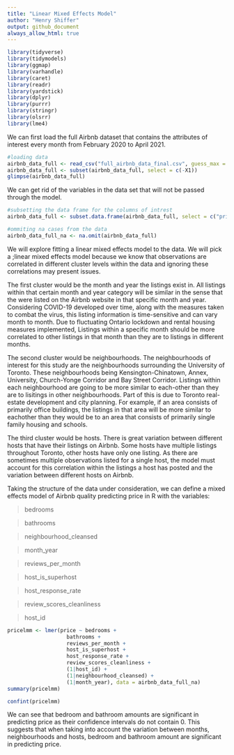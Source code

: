 ```yaml
---
title: "Linear Mixed Effects Model"
author: "Henry Shiffer"
output: github_document
always_allow_html: true
---
```



```r
library(tidyverse) 
library(tidymodels) 
library(ggmap)
library(varhandle)
library(caret)
library(readr)
library(yardstick)
library(dplyr)
library(purrr)
library(stringr)
library(olsrr)
library(lme4)
```


We can first load the full Airbnb dataset that contains the attributes of interest every month from February 2020 to April 2021.


```r
#loading data
airbnb_data_full <- read_csv("full_airbnb_data_final.csv", guess_max = 20000)
airbnb_data_full <- subset(airbnb_data_full, select = c(-X1))
glimpse(airbnb_data_full)
```



We can get rid of the variables in the data set that will not be passed through the model.

```r
#subsetting the data frame for the columns of intrest
airbnb_data_full <- subset.data.frame(airbnb_data_full, select = c("price", "bedrooms", "bathrooms", "reviews_per_month", "host_is_superhost", "host_response_rate", "review_scores_cleanliness", "host_id", "neighbourhood_cleansed", "month_year"))

#ommiting na cases from the data
airbnb_data_full_na <- na.omit(airbnb_data_full)
```







We will explore fitting a linear mixed effects model to the data. We will pick a ;linear mixed effects model because we know that observations are correlated in different cluster levels within the data and ignoring these correlations may present issues. 

The first cluster would be the month and year the listings exist in. All listings within that certain month and year category will be similar in the sense that the were listed on the Airbnb website in that specific month and year. Considering COVID-19 developed over time, along with the measures taken to combat the virus, this listing information is time-sensitive and can vary month to month. Due to fluctuating Ontario lockdown and rental housing measures implemented, Listings within a specific month should be more correlated to other listings in that month than they are to listings in different months.

The second cluster would be neighbourhoods. The neighbourhoods of interest for this study are the neighbourhoods surrounding the University of Toronto. These neighbourhoods being Kensington-Chinatown, Annex, University, Church-Yonge Corridor and Bay Street Corridor. Listings within each neighbourhood are going to be more similar to each-other than they are to lisitings in other neighbourhoods. Part of this is due to Toronto real-estate development and city planning. For example, if an area consists of primarily office buildings, the listings in that area will be more similar to eachother than they would be to an area that consists of primarily single family housing and schools. 


The third cluster would be hosts. There is great variation between different hosts that have their listings on Airbnb. Some hosts have multiple listings throughout Toronto, other hosts have only one listing. As there are sometimes multiple observations listed for a single host, the model must account for this correlation within the listings a host has posted and the variation between different hosts on Airbnb. 


Taking the structure of the data under consideration, we can define a mixed effects model of Airbnb quality predicting price in R with the variables:

> bedrooms

> bathrooms

> neighbourhood_cleansed
                         
> month_year

> reviews_per_month 

> host_is_superhost

> host_response_rate

> review_scores_cleanliness

> host_id




```r
pricelmm <- lmer(price ~ bedrooms +
                   bathrooms +
                   reviews_per_month +
                   host_is_superhost +
                   host_response_rate +
                   review_scores_cleanliness +
                   (1|host_id) +
                   (1|neighbourhood_cleansed) +
                   (1|month_year), data = airbnb_data_full_na)
summary(pricelmm)
```






```r
confint(pricelmm)
```




We can see that bedroom and bathroom amounts are significant in predicting price as their confidence intervals do not contain 0. This suggests that when taking into account the variation between months, neighbourhoods and hosts, bedroom and bathroom amount are significant in predicting price. 
